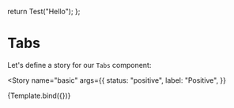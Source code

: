 <!---Badge.stories.mdx --->


<!--- This is your Story template function, shown here in React -->

  return Test("Hello");
};

<Meta title="Hello" />

# Tabs

Let's define a story for our `Tabs` component:

<Story
  name="basic"
  args={{
    status: "positive",
    label: "Positive",
  }}
>
  {Template.bind({})}
</Story>
